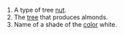 #A type of tree [[nut]].
#The [[tree]] that produces almonds.
#Name of a shade of the [[color]] white.